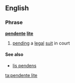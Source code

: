 ==English==
{{wikipedia}}

===Phrase===
'''[[pendente]] [[lite]]'''

# {{law}} [[pend]]ing a [[law|legal]] [[suit]] in court

====See also====
* [[lis pendens]]

[[ta:pendente lite]]